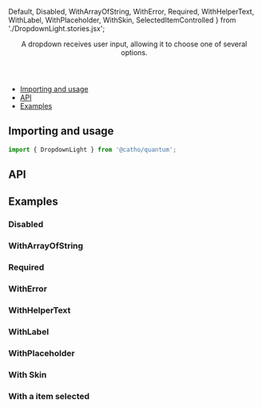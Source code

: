 <!-- Generated with scripts/create-componnent.js -->


  Default,
  Disabled,
  WithArrayOfString,
  WithError,
  Required,
  WithHelperText,
  WithLabel,
  WithPlaceholder,
  WithSkin,
  SelectedItemControlled
} from './DropdownLight.stories.jsx';

<Meta title="Forms/DropdownLight" component={DropdownLight}  />

<Header title="DropdownLight">
      A dropdown receives user input, allowing it to choose one of several options.
</Header>

- [Importing and usage](#importing)
- [API](#api)
- [Examples](#examples)


## <a id="importing"></a>Importing and usage

```js
import { DropdownLight } from '@catho/quantum';
```

<Canvas>
  <Story story={Default} />
</Canvas>

## <a id="api"></a>API

<ArgsTable of={DropdownLight} />

## <a id="examples"></a>Examples

### Disabled

<Canvas>
  <Story story={Disabled}/>
</Canvas>

### WithArrayOfString

<Canvas>
  <Story story={WithArrayOfString}/>
</Canvas>

### Required

<Canvas>
  <Story story={Required}/>
</Canvas>

### WithError

<Canvas>
  <Story story={WithError}/>
</Canvas>

### WithHelperText

<Canvas>
  <Story story={WithHelperText}/>
</Canvas>

### WithLabel

<Canvas>
  <Story story={WithLabel}/>
</Canvas>

### WithPlaceholder

<Canvas>
  <Story story={WithPlaceholder}/>
</Canvas>

### With Skin

<Canvas>
  <Story story={WithSkin}/>
</Canvas>

### With a item selected

<Canvas>
  <Story story={SelectedItemControlled}/>
</Canvas>

